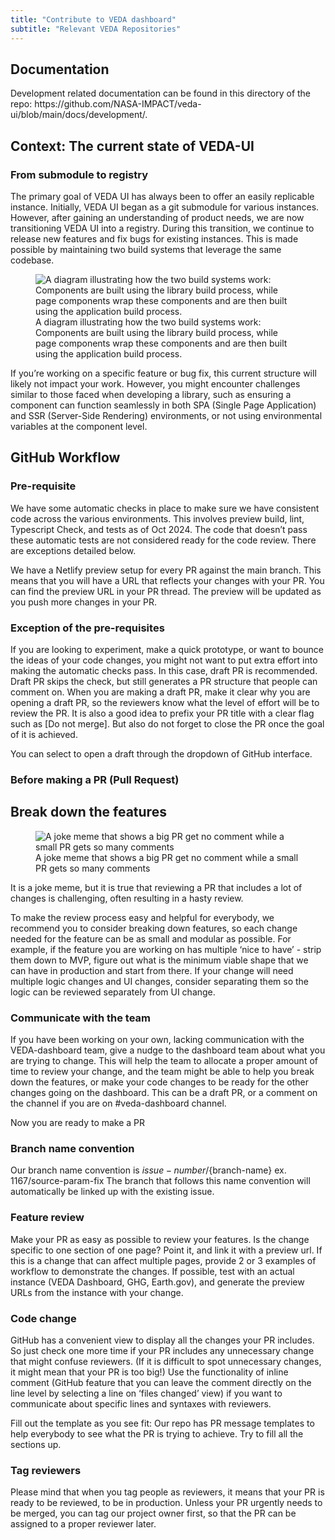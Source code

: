 ```yaml
---
title: "Contribute to VEDA dashboard"
subtitle: "Relevant VEDA Repositories"
---
```


## Documentation

Development related documentation can be found in this directory of the repo: https://github.com/NASA-IMPACT/veda-ui/blob/main/docs/development/.

## Context: The current state of VEDA-UI

### From submodule to registry

The primary goal of VEDA UI has always been to offer an easily replicable instance. Initially, VEDA UI began as a git submodule for various instances. However, after gaining an understanding of product needs, we are now transitioning VEDA UI into a registry. During this transition, we continue to release new features and fix bugs for existing instances. This is made possible by maintaining two build systems that leverage the same codebase.

![A diagram illustrating how the two build systems work: Components are built using the library build process, while page components wrap these components and are then built using the application build process.](images/veda-dashoard-current-state.png)

If you’re working on a specific feature or bug fix, this current structure will likely not impact your work. However, you might encounter challenges similar to those faced when developing a library, such as ensuring a component can function seamlessly in both SPA (Single Page Application) and SSR (Server-Side Rendering) environments, or not using environmental variables at the component level. 

## GitHub Workflow

### Pre-requisite

We have some automatic checks in place to make sure we have consistent code across the various environments. This involves preview build, lint, Typescript Check, and tests as of Oct 2024. The code that doesn’t pass these automatic tests are not considered ready for the code review. There are exceptions detailed below.

We have a Netlify preview setup for every PR against the main branch. This means that you will have a URL that reflects your changes with your PR. You can find the preview URL in your PR thread. The preview will be updated as you push more changes in your PR.


### Exception of the pre-requisites

If you are looking to experiment, make a quick prototype, or want to bounce the ideas of your code changes, you might not want to put extra effort into making the automatic checks pass. In this case, draft PR is recommended. Draft PR skips the check, but still generates a PR structure that people can comment on. When you are making a draft PR, make it clear why you are opening a draft PR, so the reviewers know what the level of effort will be to review the PR. It is also a good idea to prefix your PR title with a clear flag such as  [Do not merge]. But also do not forget to close the PR once the goal of it is achieved.


You can select to open a draft through the dropdown of GitHub interface.

### Before making a PR (Pull Request)

## Break down the features

![A joke meme that shows a big PR get no comment while a small PR gets so many comments](images/contribute-small-pr.png)

It is a joke meme, but it is true that reviewing a PR that includes a lot of changes is challenging, often resulting in a hasty review.

To make the review process easy and helpful for everybody, we recommend you to consider breaking down features, so each change needed for the feature can be as small and modular as possible. For example, if the feature you are working on has multiple ‘nice to have’ - strip them down to MVP, figure out what is the minimum viable shape that we can have in production and start from there. If your change will need multiple logic changes and UI changes, consider separating them so the logic can be reviewed separately from UI change.

### Communicate with the team

If you have been working on your own, lacking communication with the VEDA-dashboard team, give a nudge to the dashboard team about what you are trying to change. This will help the team to allocate a proper amount of time to review your change, and the team might be able to help you break down the features, or make your code changes to be ready for the other changes going on the dashboard. This can be a draft PR, or a comment on the channel if you are on #veda-dashboard channel. 

Now you are ready to make a PR

### Branch name convention
 Our branch name convention is ${issue-number}/${branch-name} ex. 1167/source-param-fix The branch that follows this name convention will automatically be linked up with the existing issue. 

### Feature review

Make your PR as easy as possible to review your features. Is the change specific to one section of one page? Point it, and link it with a preview url. If this is a change that can affect multiple pages, provide 2 or 3 examples of workflow to demonstrate the changes. If possible, test with an actual instance (VEDA Dashboard, GHG, Earth.gov), and generate the preview URLs from the instance with your change. 

### Code change

GitHub has a convenient view to display all the changes your PR includes. So just check one more time if your PR includes any unnecessary change that might confuse reviewers. (If it is difficult to spot unnecessary changes, it might mean that your PR is too big!) Use the functionality of inline comment (GitHub feature that you can leave the comment directly on the line level by selecting a line on ‘files changed’ view)  if you want to communicate about specific lines and syntaxes with reviewers.

Fill out the template as you see fit: Our repo has PR message templates to help everybody to see what the PR is trying to achieve. Try to fill all the sections up. 

### Tag reviewers

Please mind that when you tag people as reviewers, it means that your PR is ready to be reviewed, to be in production. Unless your PR urgently needs to be merged, you can tag our project owner first, so that the PR can be assigned to a proper reviewer later. 

